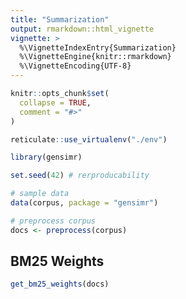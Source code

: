 ```yaml
---
title: "Summarization"
output: rmarkdown::html_vignette
vignette: >
  %\VignetteIndexEntry{Summarization}
  %\VignetteEngine{knitr::rmarkdown}
  %\VignetteEncoding{UTF-8}
---
```


```r
knitr::opts_chunk$set(
  collapse = TRUE,
  comment = "#>"
)

reticulate::use_virtualenv("./env")
```

```r
library(gensimr)

set.seed(42) # rerproducability

# sample data
data(corpus, package = "gensimr")

# preprocess corpus
docs <- preprocess(corpus)
```

## BM25 Weights

```r
get_bm25_weights(docs)
```